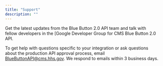 ```yaml
---
title: "Support"
description: ""
---
```


<TwoColumn
      image="/src/assets/images/discussion.svg?url"
      title="Join the Community"
      buttonUnstyled={false}
      buttonTitle="Join the Google Group"
      buttonLink="https://groups.google.com/g/developer-group-for-cms-blue-button-api"
    >
        Get the latest updates from the Blue Button 2.0 API team and talk with fellow developers in the [Google Developer Group for CMS Blue Button 2.0 API.
</TwoColumn>

<TwoColumn
      image="/src/assets/images/experts.svg?url"
      title="Contact Us"
      buttonTitle="Email us"
      buttonLink="mailto:BlueButtonAPI@cms.hhs.gov"
      imageLast={true}
    >
    To get help with questions specific to your integration or ask questions about the production API approval process, email [BlueButtonAPI@cms.hhs.gov](mailto:BlueButtonAPI@cms.hhs.gov). We respond to emails within 3 business days.
</TwoColumn>

## 


